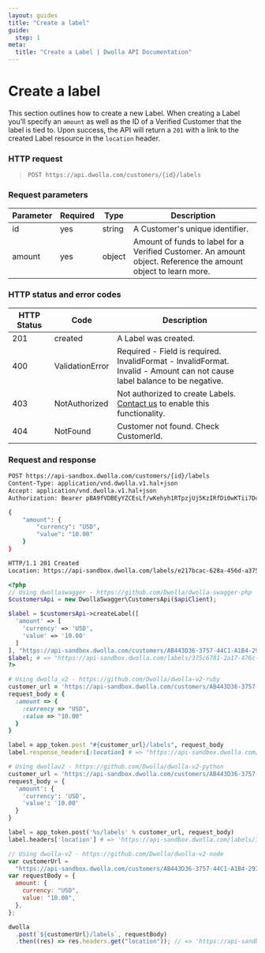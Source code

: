 ```yaml
---
layout: guides
title: "Create a label"
guide:
  step: 1
meta:
  title: "Create a Label | Dwolla API Documentation"
---
```


# Create a label

This section outlines how to create a new Label. When creating a Label you’ll specify an `amount` as well as the ID of a Verified Customer that the label is tied to. Upon success, the API will return a `201` with a link to the created Label resource in the `location` header.

### HTTP request

> `POST https://api.dwolla.com/customers/{id}/labels`

### Request parameters

| Parameter | Required | Type   | Description                                                                                                    |
| --------- | -------- | ------ | -------------------------------------------------------------------------------------------------------------- |
| id        | yes      | string | A Customer's unique identifier.                                                                                |
| amount    | yes      | object | Amount of funds to label for a Verified Customer. An amount object. Reference the amount object to learn more. |

### HTTP status and error codes

| HTTP Status | Code            | Description                                                                                                                             |
| ----------- | --------------- | --------------------------------------------------------------------------------------------------------------------------------------- |
| 201         | created         | A Label was created.                                                                                                                    |
| 400         | ValidationError | Required - Field is required. <br /> InvalidFormat - InvalidFormat. <br /> Invalid - Amount can not cause label balance to be negative. |
| 403         | NotAuthorized   | Not authorized to create Labels. [Contact us](https://www.dwolla.com/contact/) to enable this functionality.                            |
| 404         | NotFound        | Customer not found. Check CustomerId.                                                                                                   |

### Request and response

```bash
POST https://api-sandbox.dwolla.com/customers/{id}/labels
Content-Type: application/vnd.dwolla.v1.hal+json
Accept: application/vnd.dwolla.v1.hal+json
Authorization: Bearer pBA9fVDBEyYZCEsLf/wKehyh1RTpzjUj5KzIRfDi0wKTii7DqY

{
    "amount": {
    	"currency": "USD",
    	"value": "10.00"
    }
}

HTTP/1.1 201 Created
Location: https://api-sandbox.dwolla.com/labels/e217bcac-628a-456d-a375-6cc51230616f
```

```php
<?php
// Using dwollaswagger - https://github.com/Dwolla/dwolla-swagger-php
$customersApi = new DwollaSwagger\CustomersApi($apiClient);

$label = $customersApi->createLabel([
  'amount' => [
    'currency' => 'USD',
    'value' => '10.00'
  ]
], "https://api-sandbox.dwolla.com/customers/AB443D36-3757-44C1-A1B4-29727FB3111C");
$label; # => "https://api-sandbox.dwolla.com/labels/375c6781-2a17-476c-84f7-db7d2f6ffb31"
?>
```

```ruby
# Using dwolla_v2 - https://github.com/Dwolla/dwolla-v2-ruby
customer_url = 'https://api-sandbox.dwolla.com/customers/AB443D36-3757-44C1-A1B4-29727FB3111C'
request_body = {
  :amount => {
    :currency => "USD",
    :value => "10.00"
  }
}

label = app_token.post "#{customer_url}/labels", request_body
label.response_headers[:location] # => "https://api-sandbox.dwolla.com/labels/375c6781-2a17-476c-84f7-db7d2f6ffb31"
```

```python
# Using dwollav2 - https://github.com/Dwolla/dwolla-v2-python
customer_url = 'https://api-sandbox.dwolla.com/customers/AB443D36-3757-44C1-A1B4-29727FB3111C'
request_body = {
  'amount': {
    'currency': 'USD',
    'value': '10.00'
  }
}

label = app_token.post('%s/labels' % customer_url, request_body)
label.headers['location'] # => 'https://api-sandbox.dwolla.com/labels/375c6781-2a17-476c-84f7-db7d2f6ffb31'
```

```javascript
// Using dwolla-v2 - https://github.com/Dwolla/dwolla-v2-node
var customerUrl =
  "https://api-sandbox.dwolla.com/customers/AB443D36-3757-44C1-A1B4-29727FB3111C";
var requestBody = {
  amount: {
    currency: "USD",
    value: "10.00",
  },
};

dwolla
  .post(`${customerUrl}/labels`, requestBody)
  .then((res) => res.headers.get("location")); // => 'https://api-sandbox.dwolla.com/labels/375c6781-2a17-476c-84f7-db7d2f6ffb31'
```
